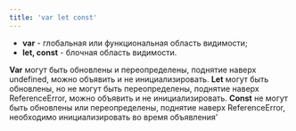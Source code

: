 ```yaml
---
title: 'var let const'
---
```


- **var** - глобальная или функциональная область видимости;
- **let, const** - блочная область видимости.

**Var** могут быть обновлены и переопределены, поднятие наверх undefined, можно объявить и не инициализировать.
**Let** могут быть обновлены, но не могут быть переопределены, поднятие наверх ReferenceError, можно объявить и не инициализировать.
**Const** не могут быть обновлены или переопределены, поднятие наверх ReferenceError, необходимо инициализировать во время объявления'
